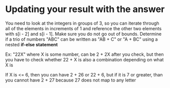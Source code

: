 <!--Title={Alphabet or Numbers}-->

<!--concepts={}-->

# Updating your result with the answer

You need to look at the integers in groups of 3, so you can iterate through all of the elements in increments of 1 and reference the other two elements with s[i - 2] and s[i - 1]. Make sure you do not go out of bounds.
Determine if a trio of numbers "ABC" can be written as "AB + C" or "A + BC" using a nested **if-else statement**

Ex: "22X" where X is some number, can be 2 + 2X after you check, but then you have to check whether 22 + X is also a combination depending on what X is

If X is <= 6, then you can have 2 + 26 or 22 + 6, but if it is 7 or greater, than you cannot have 2 + 27 because 27 does not map to any letter
